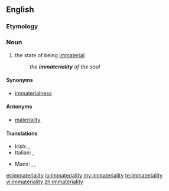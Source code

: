 ==English==

===Etymology===
{{prefix|in|materiality}}

===Noun===
{{en-noun|immaterialities|-}}

# the state of being [[immaterial]]
#: ''the '''immateriality''' of the soul''

====Synonyms====
* [[immaterialness]]

====Antonyms====
* [[materiality]]

====Translations====
{{trans-top|the state of being immaterial}}
* Irish: {{t-|ga|neamhthábhacht|f}}, {{t-|ga|neamhábharthacht|f}}
* Italian: {{t-|it|immaterialità|f}}, {{t-|it|incorporeità|f}}
{{trans-mid}}
* Manx: {{t-|gv|neuchorpoilid|m}}, {{t-|gv|neuheihltys|m}}, {{t-|gv|neuventynys|m}}
{{trans-bottom}}

[[et:immateriality]]
[[io:immateriality]]
[[my:immateriality]]
[[te:immateriality]]
[[vi:immateriality]]
[[zh:immateriality]]